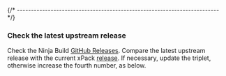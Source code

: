 

{/* ------------------------------------------------------------------------ */}

### Check the latest upstream release

Check the Ninja Build [GitHub Releases](https://github.com/ninja-build/ninja/releases/).
Compare the latest upstream release with the current xPack
[release](https://github.com/xpack-dev-tools/ninja-build-xpack/releases).
If necessary, update the triplet, otherwise increase the fourth number,
as below.
